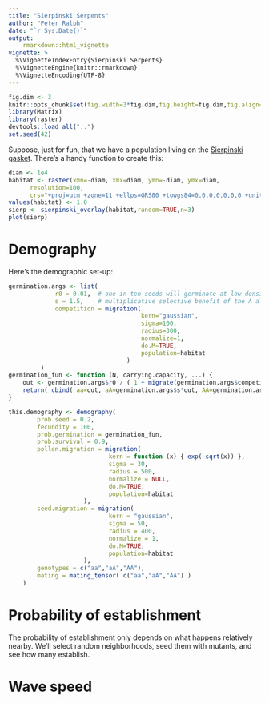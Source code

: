 ```yaml
---
title: "Sierpinski Serpents"
author: "Peter Ralph"
date: "`r Sys.Date()`"
output: 
    rmarkdown::html_vignette
vignette: >
  %\VignetteIndexEntry{Sierpinski Serpents}
  %\VignetteEngine{knitr::rmarkdown}
  %\VignetteEncoding{UTF-8}
---
```




```r
fig.dim <- 3
knitr::opts_chunk$set(fig.width=3*fig.dim,fig.height=fig.dim,fig.align='center')
library(Matrix)
library(raster)
devtools::load_all("..")
set.seed(42)
```

Suppose, just for fun, that we have a population living on the [Sierpinski gasket](http://en.wikipedia.org/Sierpinski_gasket).
There's a handy function to create this:
```r
diam <- 1e4
habitat <- raster(xmn=-diam, xmx=diam, ymn=-diam, ymx=diam, 
      resolution=100,
      crs="+proj=utm +zone=11 +ellps=GRS80 +towgs84=0,0,0,0,0,0,0 +units=m +no_defs")
values(habitat) <- 1.0
sierp <- sierpinski_overlay(habitat,random=TRUE,n=3)
plot(sierp)
```

Demography
==========

Here's the demographic set-up:
```r
germination.args <- list( 
             r0 = 0.01,  # one in ten seeds will germinate at low densities
             s = 1.5,    # multiplicative selective benefit of the A allele
             competition = migration(
                                     kern="gaussian",
                                     sigma=100,
                                     radius=300,
                                     normalize=1,
                                     do.M=TRUE,
                                     population=habitat
                                 )
         )
germination_fun <- function (N, carrying.capacity, ...) {
    out <- germination.args$r0 / ( 1 + migrate(germination.args$competition,x=rowSums(N))/carrying.capacity )
    return( cbind( aa=out, aA=germination.args$s*out, AA=germination.args$s^2*out ) )
}

this.demography <- demography(
        prob.seed = 0.2,
        fecundity = 100,
        prob.germination = germination_fun,
        prob.survival = 0.9,
        pollen.migration = migration(
                            kern = function (x) { exp(-sqrt(x)) },
                            sigma = 30,
                            radius = 500,
                            normalize = NULL,
                            do.M=TRUE,
                            population=habitat
                     ),
        seed.migration = migration(
                            kern = "gaussian",
                            sigma = 50,
                            radius = 400,
                            normalize = 1,
                            do.M=TRUE,
                            population=habitat
                     ),
        genotypes = c("aa","aA","AA"),
        mating = mating_tensor( c("aa","aA","AA") )
    )
```




Probability of establishment
============================


The probability of establishment only depends on what happens relatively nearby.
We'll select random neighborhoods,
seed them with mutants,
and see how many establish.


Wave speed
==========


